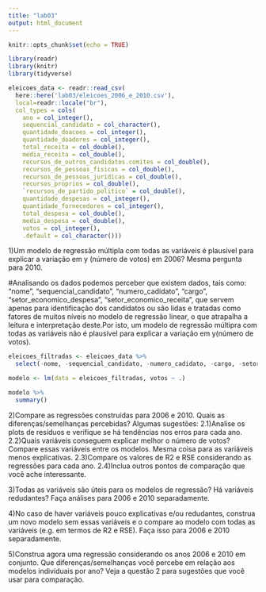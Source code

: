 ```yaml
---
title: "lab03"
output: html_document
---
```


```r
knitr::opts_chunk$set(echo = TRUE)

library(readr)
library(knitr)
library(tidyverse)


```

```r
eleicoes_data <- readr::read_csv(
  here::here('lab03/eleicoes_2006_e_2010.csv'), 
  local=readr::locale("br"),
  col_types = cols(
    ano = col_integer(),
    sequencial_candidato = col_character(),
    quantidade_doacoes = col_integer(),
    quantidade_doadores = col_integer(),
    total_receita = col_double(),
    media_receita = col_double(),
    recursos_de_outros_candidatos.comites = col_double(),
    recursos_de_pessoas_fisicas = col_double(),
    recursos_de_pessoas_juridicas = col_double(),
    recursos_proprios = col_double(),
    `recursos_de_partido_politico` = col_double(),
    quantidade_despesas = col_integer(),
    quantidade_fornecedores = col_integer(),
    total_despesa = col_double(),
    media_despesa = col_double(),
    votos = col_integer(),
    .default = col_character()))
```

1)Um modelo de regressão múltipla com todas as variáveis é plausível para explicar a variação em y (número de votos) em 2006? Mesma pergunta para 2010. 

#Analisando os dados podemos perceber que existem dados, tais como: "nome", "sequencial_candidato", "numero_cadidato", "cargo", "setor_economico_despesa", "setor_economico_receita", que servem apenas para identificação dos candidatos ou são lidas e tratadas como fatores de muitos níveis no modelo de regressão linear, o que atrapalha a leitura e interpretação deste.Por isto, um modelo de regressão múltipra com todas as variáveis não é plausível para explicar a variação em y(número de votos).

```r
eleicoes_filtradas <- eleicoes_data %>%
  select(-nome, -sequencial_candidato, -numero_cadidato, -cargo, -setor_economico_despesa, -setor_economico_receita)

modelo <- lm(data = eleicoes_filtradas, votos ~ .)

modelo %>% 
  summary()
```
2)Compare as regressões construídas para 2006 e 2010. Quais as diferenças/semelhanças percebidas? Algumas sugestões:
  2.1)Analise os plots de resíduos e verifique se há tendências nos erros para cada ano.
  2.2)Quais variáveis conseguem explicar melhor o número de votos? Compare essas variáveis entre os modelos. Mesma coisa para as          variáveis menos explicativas.
  2.3)Compare os valores de R2 e RSE considerando as regressões para cada ano.
  2.4)Inclua outros pontos de comparação que você ache interessante.

3)Todas as variáveis são úteis para os modelos de regressão? Há variáveis redudantes? Faça análises para 2006 e 2010 separadamente. 

4)No caso de haver variáveis pouco explicativas e/ou redudantes, construa um novo modelo sem essas variáveis e o compare ao modelo com todas as variáveis (e.g. em termos de R2 e RSE). Faça isso para 2006 e 2010 separadamente. 

5)Construa agora uma regressão considerando os anos 2006 e 2010 em conjunto. Que diferenças/semelhanças você percebe em relação aos modelos individuais por ano? Veja a questão 2 para sugestões que você usar para comparação.
